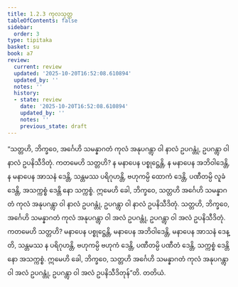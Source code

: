 ```yaml
---
title: 1.2.3 ကုလသုတ္တ
tableOfContents: false
sidebar:
  order: 3
type: tipitaka
basket: su
book: a7
review:
  current: review
  updated: '2025-10-20T16:52:08.610894'
  updated_by: ''
  notes: ''
  history:
  - state: review
    date: '2025-10-20T16:52:08.610894'
    updated_by: ''
    notes: ''
    previous_state: draft
---
```



<DynamicBreadcrumb />


<ReviewStatus review={frontmatter.review} showDetails={true} />

<HypothesisAnnotation frontmatter={frontmatter} />

<Division number="13" book="a7" e="ch" v="16" p="402">

<Paragraph number="63" book="a7">
“သတ္တဟိ, ဘိက္ခဝေ, အင်္ဂေဟိ သမန္နာဂတံ ကုလံ အနုပဂန္တွာ ဝါ နာလံ ဥပဂန္တုံ, ဥပဂန္တွာ ဝါ နာလံ ဥပနိသီဒိတုံ. ကတမေဟိ သတ္တဟိ? န မနာပေန ပစ္စုဋ္ဌေန္တိ, န မနာပေန အဘိဝါဒေန္တိ, န မနာပေန အာသနံ ဒေန္တိ, သန္တမဿ ပရိဂုဟန္တိ, ဗဟုကမ္ပိ ထောကံ ဒေန္တိ, ပဏီတမ္ပိ လူခံ ဒေန္တိ, အသက္ကစ္စံ ဒေန္တိ နော သက္ကစ္စံ. ဣမေဟိ ခေါ, ဘိက္ခဝေ, သတ္တဟိ အင်္ဂေဟိ သမန္နာဂတံ ကုလံ အနုပဂန္တွာ ဝါ နာလံ ဥပဂန္တုံ, ဥပဂန္တွာ ဝါ နာလံ ဥပနိသီဒိတုံ.
</Paragraph>

<Paragraph number="64" book="a7">
သတ္တဟိ, ဘိက္ခဝေ, အင်္ဂေဟိ သမန္နာဂတံ ကုလံ အနုပဂန္တွာ ဝါ အလံ ဥပဂန္တုံ, ဥပဂန္တွာ ဝါ အလံ ဥပနိသီဒိတုံ. ကတမေဟိ သတ္တဟိ? မနာပေန ပစ္စုဋ္ဌေန္တိ, မနာပေန အဘိဝါဒေန္တိ, မနာပေန အာသနံ ဒေန္တိ, သန္တမဿ န ပရိဂုဟန္တိ, ဗဟုကမ္ပိ ဗဟုကံ ဒေန္တိ, ပဏီတမ္ပိ ပဏီတံ ဒေန္တိ, သက္ကစ္စံ ဒေန္တိ နော အသက္ကစ္စံ. ဣမေဟိ ခေါ, ဘိက္ခဝေ, သတ္တဟိ အင်္ဂေဟိ သမန္နာဂတံ ကုလံ အနုပဂန္တွာ ဝါ အလံ ဥပဂန္တုံ, ဥပဂန္တွာ ဝါ အလံ ဥပနိသီဒိတုန်”တိ.

</Paragraph>
</Division>

<Paragraph number="65" type="center" book="a7">
တတိယံ.
</Paragraph>